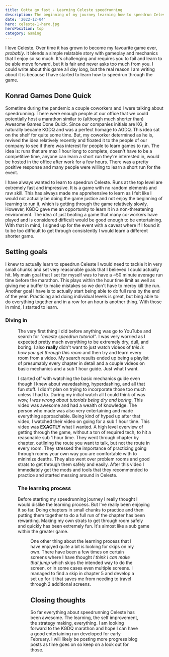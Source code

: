 ```yaml
---
title: Gotta go fast - Learning Celeste speedrunning
description: The beginning of my journey learning how to speedrun Celeste.
date: '2022-12-04'
hero: celeste-1-hero.jpg
heroPosition: top
category: Gaming
---
```


I love Celeste. Over time it has grown to become my favourite game ever, _probably_. It blends a simple relatable story with gameplay and mechanics that I enjoy so so much. It's challenging and requires you to fail and learn to be able move forward, but it is fair and never asks too much from you. I could write about this game all day long, but the real reason I am writing about it is because I have started to learn how to speedrun through the game.

## Konrad Games Done Quick

Sometime during the pandemic a couple coworkers and I were talking about speedrunning. There were enough people at our office that we could potentially host a marathon similar to (although much shorter than) Awesome Games Done Quick. Since our companies initials are KG, it naturally became KGDQ and was a perfect homage to AGDQ. This idea sat on the shelf for quite some time. But, my coworker determined as he is, revived the idea relatively recently and floated it to the people of our company to see if there was interest for people to learn games to run. The idea is: runs that are max 1 hour long to complete, doesn't have to be a competitive time, anyone can learn a short run they're interested in, would be hosted in the office after work for a few hours. There was a pretty positive response and many people were willing to learn a short run for the event.

I have always wanted to learn to speedrun Celeste. Runs at the top level are extremely fast and impressive. It is a game with no random elements and raw skill. This has always made me apprehensive to learn as I felt like I would not actually be doing the game justice and not enjoy the beginning of learning to run it, which is getting through the game relatively slowly. However, KGDQ gave me an opportunity to learn it in a non-threatening environment. The idea of just beating a game that many co-workers have played and is considered difficult would be good enough to be entertaining. With that in mind, I signed up for the event with a caveat where if I found it to be too difficult to get through consistently I would learn a different shorter game.

## Setting goals

I knew to actually learn to speedrun Celeste I would need to tackle it in very small chunks and set very reasonable goals that I believed I could actually hit. My main goal that I set for myself was to have a ~50 minute average run time before the marathon. This plays within the hour time limit as well as giving me a buffer to make mistakes so we don't have to mercy kill the run. Another goal I have is to actually start being able to do full runs by the end of the year. Practicing and doing individual levels is great, but bing able to do everything together and in a row for an hour is another thing. With those in mind, I started to learn.

### Diving in

<Figure
  right
  title="YouTube search results"
  image="celeste-search-results.jpg"
  caption="YouTube search results"
/>

The very first thing I did before anything was go to YouTube and search for _"celeste speedrun tutorial"_. I was very worried as I expected pretty much everything to be extremely dry, dull, and boring. I also **really** didn't want to just watch videos of _this is how you get through this room_ and then try and learn every room from a video. My search results ended up being a playlist of presumably every chapter in detail and a couple videos on basic mechanics and a sub 1 hour guide. Just what I want.

I started off with watching the <ExternalLink href="https://www.youtube.com/watch?v=-SQKKG7Dz5c">basic mechanics guide</ExternalLink> even though I knew about wavedashing, hyperdashing, and all that fun stuff. I didn't plan on trying to incorporate those too much unless I had to. During my initial watch all I could think of was _wow, I was wrong about tutorials being dry and boring_. This video was awesome and had a wealth of knowledge. The person who made was also very entertaining and made everything approachable. Being kind of hyped up after that video, I watched their video on <ExternalLink href="https://www.youtube.com/watch?v=p9qKPx1lmNc">going for a sub 1 hour time</ExternalLink>. This video was **EXACTLY** what I wanted. A high level overview of getting through the game, without a ton of required tech, to hit a reasonable sub 1 hour time. They went through chapter by chapter, outlining the route you want to talk, but not the route in every room. They stressed the importance of practicing going through rooms your own way you are comfortable with to minimize deaths. They also went over problem rooms and good strats to get through them safely and easily. After this video I immediately got the mods and tools that they recommended to practice and started messing around in Celeste.

### The learning process

Before starting my speedrunning journey I really thought I would dislike the learning process. But I've really been enjoying it so far. Doing chapters in small chunks to practice and then putting them together to do a full run of the chapter has been rewarding. Making my own strats to get through room safely and quickly has been extremely fun. It's almost like a sub game within the greater game.

<Figure left video="C5A-key1-skip.mp4" caption="Skip found in Chapter 5" />

One other thing about the learning process that I have enjoyed quite a bit is looking for skips on my own. There have been a few times on certain screens where I have thought _I think I can make that jump_ which skips the intended way to do the screen, or in some cases even multiple screens. I managed to find a skip in chapter 5 and develop a set up for it that saves me from needing to travel through 2 additional screens.

## Closing thoughts

So far everything about speedrunning Celeste has been awesome. The learning, the self improvement, the strategy making, everything. I am looking forward to the KGDQ marathon and hope I can have a good entertaining run developed for early February. I will likely be posting more progress blog posts as time goes on so keep on a look out for those.

